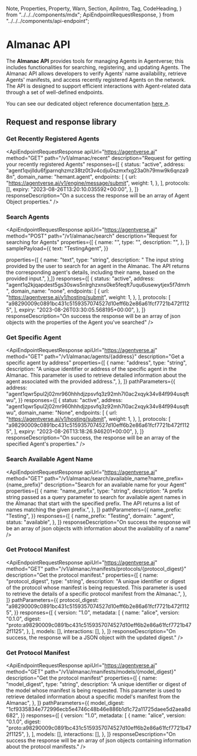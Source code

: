   Note,
  Properties,
  Property,
  Warn,
  Section,
  ApiIntro,
  Tag,
  CodeHeading,
} from "../../../components/mdx";
  ApiEndpointRequestResponse,
} from "../../../components/api-endpoint";

# Almanac API

<div className="nx-text-fetch-content">

The **Almanac API** provides tools for managing Agents in Agentverse; this includes functionalities for searching, registering, and updating Agents. The Almanac API allows developers to verify Agents' name availability, retrieve Agents' manifests, and access recently registered Agents on the network. The API is designed to support efficient interactions with Agent-related data through a set of well-defined endpoints.

You can see our dedicated object reference documentation [here ↗️](/references/agentverse/alamanc).

</div>

## Request and response library

### Get Recently Registered Agents

<ApiEndpointRequestResponse
  apiUrl="https://agentverse.ai"
  method="GET"
  path="/v1/almanac/recent"
  description="Request for getting your recently registered Agents"
  responses={[
    {
      status: "active",
      address:
        "agent1qvjlldu6fjparnqhzmz38tz0t3v4cdju0szmxfxg23a0h79mw9k6qnza98n",
      domain_name: "hemant.agent",
      endpoints: [
        {
          url: "https://agentverse.ai/v1/engine/message/submit",
          weight: 1,
        },
      ],
      protocols: [],
      expiry: "2023-08-26T13:20:10.035592+00:00",
    },
  ]}
  responseDescription="On a success the response will be an array of Agent Object properties."
/>

### Search Agents

<ApiEndpointRequestResponse
  apiUrl="https://agentverse.ai"
  method="POST"
  path="/v1/almanac/search"
  description="Request for searching for Agents"
  properties={[
    {
      name: "",
      type: "",
      description: "",
    },
  ]}
  samplePayload={{
    text: "TestingAgent",
  }}

  properties={[
    {
      name: "text",
      type: "string",
      description:
        " The input string provided by the user to search for an agent in the Almanac. The API returns the corresponding agent's details, including their name, based on the provided input.",
    },]}
  responses={[
    {
      status: "active",
      address:
        "agent1q2kjqapdest5gs30sws5nlrghzxns0ke5feqft7uqu6usewytjex5f7dmrh",
      domain_name: "none",
      endpoints: [
        {
          url: "https://agentverse.ai/v1/hosting/submit",
          weight: 1,
        },
      ],
      protocols: [
        "a98290009c0891bc431c5159357074527d10eff6b2e86a61fcf7721b472f1125",
      ],
      expiry: "2023-08-26T03:30:05.568195+00:00",
    },
  ]}
  responseDescription="On success the response will be an array of json objects with the properties of the Agent you've searched"
/>

### Get Specific Agent

<ApiEndpointRequestResponse
  apiUrl="https://agentverse.ai"
  method="GET"
  path="/v1/almanac/agents/{address}"
  description="Get a specific agent by address"
  properties={[
    {
      name: "address",
      type: "string",
      description: "A unique identifier or address of the specific agent in the Almanac. This parameter is used to retrieve detailed information about the agent associated with the provided address.",
    },
  ]}
  pathParameters={{
    address:
      "agent1qwr5pul2j02mr960hhhdjzpsvfq3z92mh7l0ac2xqyk34v84f994usqftwu",
  }}
  responses={[
    {
      status: "active",
      address:
        "agent1qwr5pul2j02mr960hhhdjzpsvfq3z92mh7l0ac2xqyk34v84f994usqftwu",
      domain_name: "None",
      endpoints: [
        {
          url: "https://agentverse.ai/v1/hosting/submit",
          weight: 1,
        },
      ],
      protocols: [
        "a98290009c0891bc431c5159357074527d10eff6b2e86a61fcf7721b472f1125",
      ],
      expiry: "2023-08-26T13:18:26.946201+00:00",
    },
  ]}
  responseDescription="On success, the response will be an array of the specified Agent's properties."
/>

### Search Available Agent Name

<ApiEndpointRequestResponse
  apiUrl="https://agentverse.ai"
  method="GET"
  path="/v1/almanac/search/available_name?name_prefix={name_prefix}"
  description="Search for an available name for your Agent"
  properties={[
    {
      name: "name_prefix",
      type: "string",
      description: "A prefix string passed as a query parameter to search for available agent names in the Almanac that start with the specified prefix. The API returns a list of names matching the given prefix.",
    },
  ]}
  pathParameters={{
    name_prefix: "Testing",
  }}
  responses={[
    {
      name_prefix: "Testing",
      domain: ".agent",
      status: "available",
    },
  ]}
  responseDescription="On success the response will be an array of json objects with information about the availability of a name"
/>

### Get Protocol Manifest

<ApiEndpointRequestResponse
  apiUrl="https://agentverse.ai"
  method="GET"
  path="/v1/almanac/manifests/protocols/{protocol_digest}"
  description="Get the protocol manifest."
  properties={[
    {
      name: "protocol_digest",
      type: "string",
      description: "A unique identifier or digest of the protocol whose manifest is being requested. This parameter is used to retrieve the details of a specific protocol manifest from the Almanac.",
    },
  ]}
  pathParameters={{
    protocol_digest:
      "a98290009c0891bc431c5159357074527d10eff6b2e86a61fcf7721b472f1125",
  }}
  responses={[
    {
      version: "1.0",
      metadata: [
        {
          name: "alice",
          version: "0.1.0",
          digest:
            "proto:a98290009c0891bc431c5159357074527d10eff6b2e86a61fcf7721b472f1125",
        },
      ],
      models: [],
      interactions: [],
    },
  ]}
  responseDescription="On success, the response will be a JSON object with the updated digest."
/>

### Get Protocol Manifest

<ApiEndpointRequestResponse
  apiUrl="https://agentverse.ai"
  method="GET"
  path="/v1/almanac/manifests/models/{model_digest}"
  description="Get the protocol manifest"
  properties={[
    {
      name: "model_digest",
      type: "string",
      description: "A unique identifier or digest of the model whose manifest is being requested. This parameter is used to retrieve detailed information about a specific model's manifest from the Almanac",
    },
  ]}
  pathParameters={{
    model_digest:
      "1cf9335834e772996ecb5e4746c48b46e886b1d1c72a11725daee5d2aea8d682",
  }}
  responses={[
    {
      version: "1.0",
      metadata: [
        {
          name: "alice",
          version: "0.1.0",
          digest:
            "proto:a98290009c0891bc431c5159357074527d10eff6b2e86a61fcf7721b472f1125",
        },
      ],
      models: [],
      interactions: [],
    },
  ]}
  responseDescription="On success the response will be an array of json objects containing information about the protocol manifests."
/>
